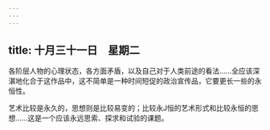 ```yaml
---
---
---
```

title: 十月三十一日　星期二
---




各阶层人物的心理状态，各方面矛盾，以及自己对于人类前途的看法……全应该深湛地化合于这作品中，这不简单是一种时间短促的政治宣传品，它要更长一些的永恒性。

艺术比较是永久的，思想则是比较易变的；比较永J恒的艺术形式和比较永恒的思想……这是一个应该永远思索、探求和试验的课题。